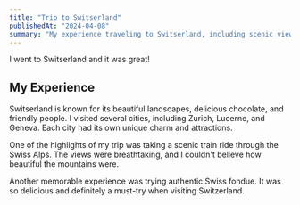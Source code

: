 ```yaml
---
title: "Trip to Switserland"
publishedAt: "2024-04-08"
summary: "My experience traveling to Switserland, including scenic views and delicious food."
---
```


I went to Switserland and it was great!

<h2>My Experience</h2>

Switserland is known for its beautiful landscapes, delicious chocolate, and friendly
people. I visited several cities, including Zurich, Lucerne, and Geneva. Each city
had its own unique charm and attractions.

One of the highlights of my trip was taking
a scenic train ride through the Swiss Alps. The views were breathtaking, and I couldn't
believe how beautiful the mountains were.

Another memorable experience was trying authentic Swiss fondue. It was so
delicious and definitely a must-try when visiting Switzerland.
